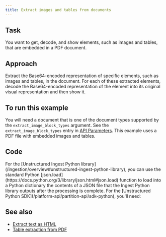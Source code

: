 ```yaml
---
title: Extract images and tables from documents
---
```


## Task

You want to get, decode, and show elements, such as images and tables, that are embedded in a PDF document.

## Approach

Extract the Base64-encoded representation of specific elements, such as images and tables, in the document. 
For each of these extracted elements, decode the Base64-encoded representation of the element into its original visual representation 
and then show it.

## To run this example

You will need a document that is one of the document types supported by the `extract_image_block_types` argument. 
See the `extract_image_block_types` entry in [API Parameters](/platform-api/partition-api/api-parameters). 
This example uses a PDF file with embedded images and tables.


## Code

<AccordionGroup>
    <Accordion title="Ingest Python library">
        For the [Unstructured Ingest Python library](/ingestion/overview#unstructured-ingest-python-library), you can use the standard Python 
        [json.load](https://docs.python.org/3/library/json.html#json.load) function to load into a Python dictionary the contents of a JSON 
        file that the Ingest Python library outputs after the processing is complete.
        <ExtractImageBlockTypesIngestPy />
    </Accordion>
    <Accordion title="Python SDK">
        For the [Unstructured Python SDK](/platform-api/partition-api/sdk-python), you'll need:
        <SharedAPIKeyURL />
        <ExtractImageBlockTypesPy />
    </Accordion>
</AccordionGroup>

## See also 

- [Extract text as HTML](/platform-api/partition-api/text-as-html)
- [Table extraction from PDF](/examplecode/codesamples/apioss/table-extraction-from-pdf)